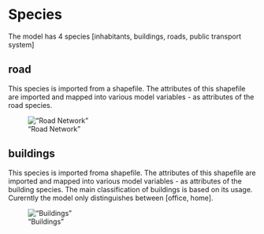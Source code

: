 # Species

The model has 4 species [inhabitants, buildings, roads, public transport system]

## road 

This species is imported from a shapefile. The attributes of this shapefile are imported and mapped into various model variables - as attributes of the road species. 

!["Road Network"](images/network.png)


## buildings

This species is imported froma  shapefile. The attributes of this shapefile are imported and mapped into various model variables - as attributes of the building species. The main classification of buildings is based on its usage. Curerntly the model only distinguishes between [office, home].

!["Buildings"](images/buildings.png)